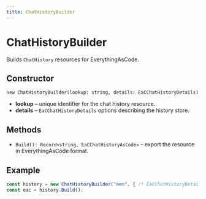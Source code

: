 ```yaml
---
title: ChatHistoryBuilder
---
```


# ChatHistoryBuilder

Builds `ChatHistory` resources for EverythingAsCode.

## Constructor

`new ChatHistoryBuilder(lookup: string, details: EaCChatHistoryDetails)`

- **lookup** – unique identifier for the chat history resource.
- **details** – `EaCChatHistoryDetails` options describing the history store.

## Methods

- `Build(): Record<string, EaCChatHistoryAsCode>` – export the resource in EverythingAsCode format.

## Example

```ts
const history = new ChatHistoryBuilder("mem", { /* EaCChatHistoryDetails */ });
const eac = history.Build();
```
